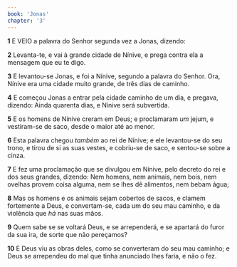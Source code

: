 ```yaml
---
book: 'Jonas'
chapter: '3'
---
```


**1** E VEIO a palavra do Senhor segunda vez a Jonas, dizendo:

**2** Levanta-te, e vai à grande cidade de Nínive, e prega contra ela a mensagem que eu te digo.

**3** E levantou-se Jonas, e foi a Nínive, segundo a palavra do Senhor. Ora, Nínive era uma cidade muito grande, de três dias de caminho.

**4** E começou Jonas a entrar pela cidade caminho de um dia, e pregava, dizendo: Ainda quarenta dias, e Nínive será subvertida.

**5** E os homens de Nínive creram em Deus; e proclamaram _um_ jejum, e vestiram-se de saco, desde o maior até ao menor.

**6** Esta palavra chegou _também_ ao rei de Nínive; e ele levantou-se do seu trono, e tirou de si as suas vestes, e cobriu-se de saco, e sentou-se sobre a cinza.

**7** E fez uma proclamação que se divulgou em Nínive, pelo decreto do rei e dos seus grandes, dizendo: Nem homens, nem animais, nem bois, nem ovelhas provem coisa alguma, nem se lhes dê alimentos, nem bebam água;

**8** Mas os homens e os animais sejam cobertos de sacos, e clamem fortemente a Deus, e convertam-se, cada um do seu mau caminho, e da violência que _há_ nas suas mãos.

**9** Quem sabe se se voltará Deus, e se arrependerá, e se apartará do furor da sua ira, de sorte que não pereçamos?

**10** E Deus viu as obras deles, como se converteram do seu mau caminho; e Deus se arrependeu do mal que tinha anunciado lhes faria, e não o fez.
